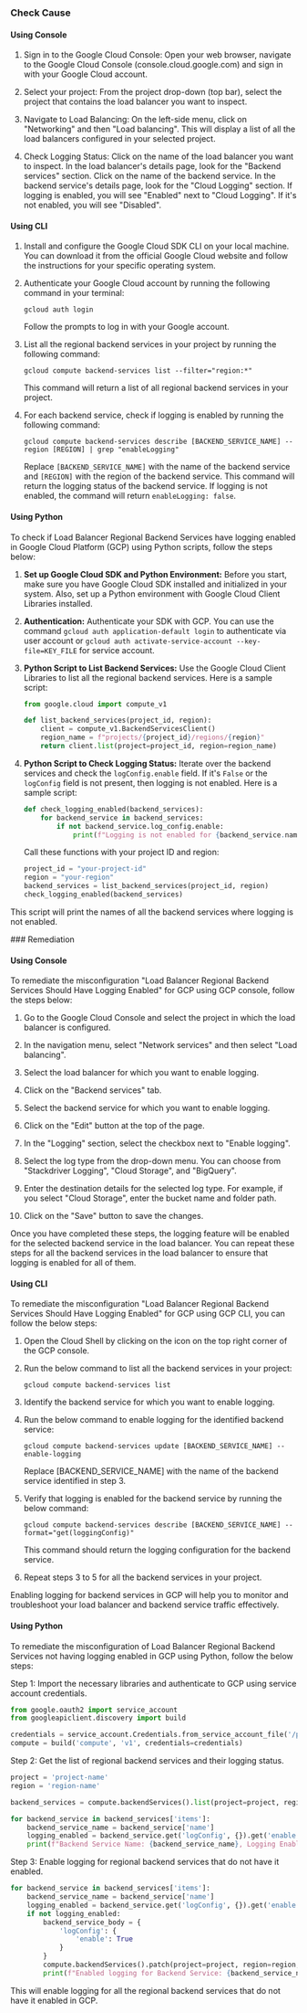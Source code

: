 

<Tabs><Tab title='Cause'>
### Check Cause

#### Using Console

1. Sign in to the Google Cloud Console: Open your web browser, navigate to the Google Cloud Console (console.cloud.google.com) and sign in with your Google Cloud account.

2. Select your project: From the project drop-down (top bar), select the project that contains the load balancer you want to inspect.

3. Navigate to Load Balancing: On the left-side menu, click on "Networking" and then "Load balancing". This will display a list of all the load balancers configured in your selected project.

4. Check Logging Status: Click on the name of the load balancer you want to inspect. In the load balancer's details page, look for the "Backend services" section. Click on the name of the backend service. In the backend service's details page, look for the "Cloud Logging" section. If logging is enabled, you will see "Enabled" next to "Cloud Logging". If it's not enabled, you will see "Disabled".

#### Using CLI

1. Install and configure the Google Cloud SDK CLI on your local machine. You can download it from the official Google Cloud website and follow the instructions for your specific operating system.

2. Authenticate your Google Cloud account by running the following command in your terminal:
   ```
   gcloud auth login
   ```
   Follow the prompts to log in with your Google account.

3. List all the regional backend services in your project by running the following command:
   ```
   gcloud compute backend-services list --filter="region:*"
   ```
   This command will return a list of all regional backend services in your project.

4. For each backend service, check if logging is enabled by running the following command:
   ```
   gcloud compute backend-services describe [BACKEND_SERVICE_NAME] --region [REGION] | grep "enableLogging"
   ```
   Replace `[BACKEND_SERVICE_NAME]` with the name of the backend service and `[REGION]` with the region of the backend service. This command will return the logging status of the backend service. If logging is not enabled, the command will return `enableLogging: false`.

#### Using Python

To check if Load Balancer Regional Backend Services have logging enabled in Google Cloud Platform (GCP) using Python scripts, follow the steps below:

1. **Set up Google Cloud SDK and Python Environment:**
   Before you start, make sure you have Google Cloud SDK installed and initialized in your system. Also, set up a Python environment with Google Cloud Client Libraries installed.

2. **Authentication:**
   Authenticate your SDK with GCP. You can use the command `gcloud auth application-default login` to authenticate via user account or `gcloud auth activate-service-account --key-file=KEY_FILE` for service account.

3. **Python Script to List Backend Services:**
   Use the Google Cloud Client Libraries to list all the regional backend services. Here is a sample script:

   ```python
   from google.cloud import compute_v1

   def list_backend_services(project_id, region):
       client = compute_v1.BackendServicesClient()
       region_name = f"projects/{project_id}/regions/{region}"
       return client.list(project=project_id, region=region_name)
   ```

4. **Python Script to Check Logging Status:**
   Iterate over the backend services and check the `logConfig.enable` field. If it's `False` or the `logConfig` field is not present, then logging is not enabled. Here is a sample script:

   ```python
   def check_logging_enabled(backend_services):
       for backend_service in backend_services:
           if not backend_service.log_config.enable:
               print(f"Logging is not enabled for {backend_service.name}")
   ```

   Call these functions with your project ID and region:

   ```python
   project_id = "your-project-id"
   region = "your-region"
   backend_services = list_backend_services(project_id, region)
   check_logging_enabled(backend_services)
   ```

This script will print the names of all the backend services where logging is not enabled.

</Tab>

<Tab title='Remediation'>
### Remediation

#### Using Console

To remediate the misconfiguration "Load Balancer Regional Backend Services Should Have Logging Enabled" for GCP using GCP console, follow the steps below:

1. Go to the Google Cloud Console and select the project in which the load balancer is configured.

2. In the navigation menu, select "Network services" and then select "Load balancing".

3. Select the load balancer for which you want to enable logging.

4. Click on the "Backend services" tab.

5. Select the backend service for which you want to enable logging.

6. Click on the "Edit" button at the top of the page.

7. In the "Logging" section, select the checkbox next to "Enable logging".

8. Select the log type from the drop-down menu. You can choose from "Stackdriver Logging", "Cloud Storage", and "BigQuery".

9. Enter the destination details for the selected log type. For example, if you select "Cloud Storage", enter the bucket name and folder path.

10. Click on the "Save" button to save the changes.

Once you have completed these steps, the logging feature will be enabled for the selected backend service in the load balancer. You can repeat these steps for all the backend services in the load balancer to ensure that logging is enabled for all of them.

#### Using CLI

To remediate the misconfiguration "Load Balancer Regional Backend Services Should Have Logging Enabled" for GCP using GCP CLI, you can follow the below steps:

1. Open the Cloud Shell by clicking on the icon on the top right corner of the GCP console.

2. Run the below command to list all the backend services in your project:

   ```
   gcloud compute backend-services list
   ```

3. Identify the backend service for which you want to enable logging.

4. Run the below command to enable logging for the identified backend service:

   ```
   gcloud compute backend-services update [BACKEND_SERVICE_NAME] --enable-logging
   ```

   Replace [BACKEND_SERVICE_NAME] with the name of the backend service identified in step 3.

5. Verify that logging is enabled for the backend service by running the below command:

   ```
   gcloud compute backend-services describe [BACKEND_SERVICE_NAME] --format="get(loggingConfig)"
   ```

   This command should return the logging configuration for the backend service.

6. Repeat steps 3 to 5 for all the backend services in your project.

Enabling logging for backend services in GCP will help you to monitor and troubleshoot your load balancer and backend service traffic effectively.

#### Using Python

To remediate the misconfiguration of Load Balancer Regional Backend Services not having logging enabled in GCP using Python, follow the below steps:

Step 1: Import the necessary libraries and authenticate to GCP using service account credentials.

```python
from google.oauth2 import service_account
from googleapiclient.discovery import build

credentials = service_account.Credentials.from_service_account_file('/path/to/service_account.json')
compute = build('compute', 'v1', credentials=credentials)
```

Step 2: Get the list of regional backend services and their logging status.

```python
project = 'project-name'
region = 'region-name'

backend_services = compute.backendServices().list(project=project, region=region).execute()

for backend_service in backend_services['items']:
    backend_service_name = backend_service['name']
    logging_enabled = backend_service.get('logConfig', {}).get('enable')
    print(f"Backend Service Name: {backend_service_name}, Logging Enabled: {logging_enabled}")
```

Step 3: Enable logging for regional backend services that do not have it enabled.

```python
for backend_service in backend_services['items']:
    backend_service_name = backend_service['name']
    logging_enabled = backend_service.get('logConfig', {}).get('enable')
    if not logging_enabled:
        backend_service_body = {
            'logConfig': {
                'enable': True
            }
        }
        compute.backendServices().patch(project=project, region=region, backendService=backend_service_name, body=backend_service_body).execute()
        print(f"Enabled logging for Backend Service: {backend_service_name}")
```

This will enable logging for all the regional backend services that do not have it enabled in GCP.


</Tab>
</Tabs>